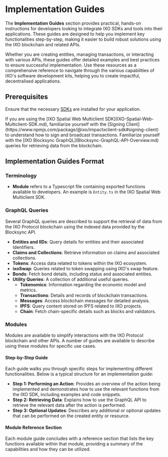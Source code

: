 # Implementation Guides

The **Implementation Guides** section provides practical, hands-on instructions for developers looking to integrate IXO SDKs and tools into their applications. These guides are designed to help you implement key functionalities step-by-step, making it easier to build robust solutions using the IXO blockchain and related APIs.

Whether you are creating entities, managing transactions, or interacting with various APIs, these guides offer detailed examples and best practices to ensure successful implementation. Use these resources as a comprehensive reference to navigate through the various capabilities of IXO's software development kits, helping you to create impactful, decentralised applications.

## Prerequisites

Ensure that the necessary [SDKs](../SDKs/SDKs-Overview.md) are installed for your application.

<Note>
If you are using the [IXO Spatial Web Multiclient SDK](IXO-Spatial-Web-Multiclient-SDK.md), familiarize yourself with the [Signing Client](https://www.npmjs.com/package/@ixo/impactxclient-sdk#signing-client) to understand how to sign and broadcast transactions.
Familiarize yourself with the [IXO Blocksync GraphQL](Blocksync-GraphQL-API-Overview.md) queries for retrieving data from the blockchain.
</Note>

## Implementation Guides Format

### Terminology

- **Module** refers to a Typescript file containing exported functions available to developers. An example is `Entity.ts` in the IXO Spatial Web Multiclient SDK.

### GraphQL Queries
Several GraphQL queries are described to support the retrieval of data from the IXO Protocol blockchain using the indexed data provided by the Blocksync API.

- **Entities and IIDs**: Query details for entities and their associated Identifiers.
- **Claims and Collections**: Retrieve information on claims and associated collections.
- **Tokens**: Access data related to tokens within the IXO ecosystem.
- **ixoSwap**: Queries related to token swapping using IXO's swap feature.
- **Bonds**: Fetch bond details, including status and associated entities.
- **Utility Queries**: A collection of additional useful queries.
  - **Tokenomics**: Information regarding the economic model and metrics.
  - **Transactions**: Details and records of blockchain transactions.
  - **Messages**: Access blockchain messages for detailed analysis.
  - **IPFS**: Query content stored on IPFS related to IXO projects.
  - **Chain**: Fetch chain-specific details such as blocks and validators.

### Modules
Modules are available to simplify interactions with the IXO Protocol blockchain and other APIs. A number of guides are available to describe using these modules for specific use cases.

#### Step-by-Step Guide

Each guide walks you through specific steps for implementing different functionalities. Below is a typical structure for an implementation guide:

- **Step 1: Performing an Action**: Provides an overview of the action being implemented and demonstrates how to use the relevant functions from the IXO SDK, including examples and code snippets.
- **Step 2: Retrieving Data**: Explains how to use the GraphQL API to retrieve the relevant data after the action is performed.
- **Step 3: Optional Updates**: Describes any additional or optional updates that can be performed on the created entity or resource.

#### Module Reference Section

Each module guide concludes with a reference section that lists the key functions available within that module, providing a summary of the capabilities and how they can be utilized.